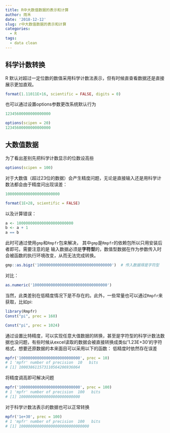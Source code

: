 ```yaml
---
title: R中大数值数据的表示和计算
author: 雨禾
date: '2018-12-12'
slug: r中大数值数据的表示和计算
categories:
  - R
tags:
  - data clean
---
```


## 科学计数转换
R 默认对超过一定位数的数值采用科学计数法表示，但有时候直查看数据还是直接展示更加直观。
```r
format(1.11011E+16, scientific = FALSE, digits = 0)
```
也可以通过设置options参数更改系统默认行为

```r
12345600000000000000
```

```r
options(scipen = 20)
12345600000000000000
```


## 大数值数据
为了看出差别先把科学计数显示的位数设高些
```r
options(scipen = 100)
```
对于大数值（超过23位的数据）会产生精度问题，无论是直接输入还是用科学计数法都会由于精度问出现误差：

```r
100000000000000000000000
```

```r
format(1E+28, scientific = FALSE)

```

以及计算错误：
```r
a <- 1000000000000000000000000
b <- a + 1
a == b 
```

此时可通过使用`gmp`和`Rmpfr`包来解决， 其中`gmp`是`Rmpfr`的依赖包所以只用安装后者即可。需要注意的是
输入数据必须是**字符型**的，数值型数据在作为参数传入时会被函数的执行环境改变，从而无法完成转换。
```r
gmp::as.bigz('100000000000000000000000000000000')  # 传入数据得是字符型
```
对比：
```r
as.numeric('100000000000000000000000000000000')
```
当然，此类差别在低精度情况下是不存在的。此外，一些常量也可以通过`Rmpfr`来获取，比如pi:
```r
library(Rmpfr)
Const("pi", prec = 160)
```

```r
Const("pi", prec = 1024)
```


通过设置比特精度，可以实现任意大值数据的转换，甚至是字符型的科学计数法数据也没问题，有些时候从excel读取的数据会被直接转换成类似'1.23E+30'的字符格式，想要还原数据的本来面目可以采用以下的函数：
低精度时依然存在误差
```r
mpfr('100000000000000000000000000', prec = 10) 
# 1 'mpfr' number of precision  10   bits 
# [1] 100038611573110564206936064
```

将精度调高即可解决问题
```r
mpfr('100000000000000000000000000', prec = 100) 
# 1 'mpfr' number of precision  100   bits 
# [1] 100000000000000000000000000
```

对于科学计数法表示的数据也可以正常转换
```r
mpfr('1e+30', prec = 100) 
# 1 'mpfr' number of precision  100   bits 
# [1] 1000000000000000000000000000000
```




